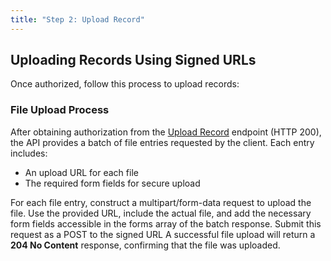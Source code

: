 ```yaml
---
title: "Step 2: Upload Record"
---
```

## Uploading Records Using Signed URLs

Once authorized, follow this process to upload records:

### File Upload Process

After obtaining authorization from the [Upload Record](/api-reference/user-app/records/obtain-authorization) endpoint (HTTP 200), the API provides a batch of file entries requested by the client. Each entry includes:
- An upload URL for each file
- The required form fields for secure upload

For each file entry, construct a multipart/form-data request to upload the file. Use the provided URL, include the actual file, and add the necessary form fields accessible in the forms array of the batch response. Submit this request as a POST to the signed URL
<Note>
    A successful file upload will return a **204 No Content** response, confirming that the file was uploaded.
</Note>



